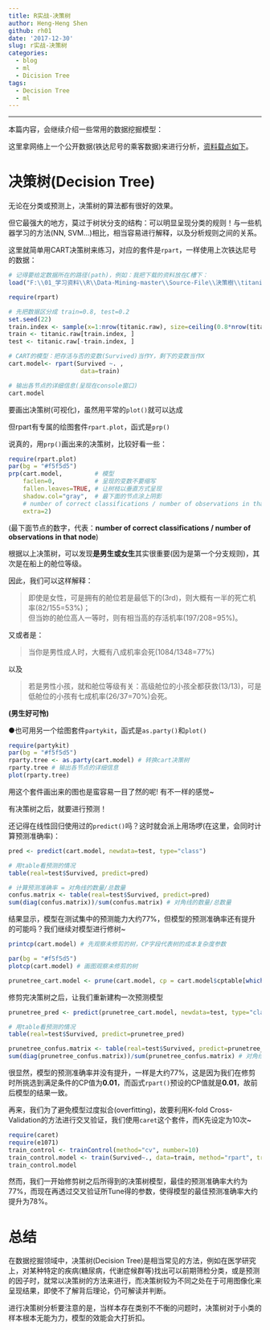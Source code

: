 ```yaml
---
title: R实战-决策树
author: Heng-Heng Shen
github: rh01
date: '2017-12-30'
slug: r实战-决策树
categories:
  - blog
  - ml
  - Dicision Tree
tags:
  - Decision Tree
  - ml
---
```


------
  
本篇内容，会继续介绍一些常用的数据挖掘模型：   


这里拿网络上一个公开数据(铁达尼号的乘客数据)来进行分析，<a href="http://www.rdatamining.com/data/titanic.raw.rdata?attredirects=0&d=1" target="_blank">资料载点如下</a>。   


   
# 决策树(Decision Tree)  

无论在分类或预测上，决策树的算法都有很好的效果。   
   
但它最强大的地方，莫过于树状分支的结构：可以明显呈现分类的规则！与一些机器学习的方法(NN, SVM...)相比，相当容易进行解释，以及分析规则之间的关系。   

这里就简单用CART决策树来练习，对应的套件是`rpart`，一样使用上次铁达尼号的数据：

```r
# 记得要给定数据所在的路径(path)，例如：我把下载的资料放在C槽下：
load("F:\\01_学习资料\\R\\Data-Mining-master\\Source-File\\決策樹\\titanic.raw.rdata")  #汇入.rdata檔
```    

```r
require(rpart)

# 先把数据区分成 train=0.8, test=0.2 
set.seed(22)
train.index <- sample(x=1:nrow(titanic.raw), size=ceiling(0.8*nrow(titanic.raw) ))
train <- titanic.raw[train.index, ]
test <- titanic.raw[-train.index, ]

# CART的模型：把存活与否的变数(Survived)当作Y，剩下的变数当作X
cart.model<- rpart(Survived ~. , 
                    data=train)

# 输出各节点的详细信息(呈现在console窗口)
cart.model
```   

要画出决策树(可视化)，虽然用平常的`plot()`就可以达成   
   
但rpart有专属的绘图套件`rpart.plot`，函式是`prp()`   
   
说真的，用`prp()`画出来的决策树，比较好看一些：

```r
require(rpart.plot)	
par(bg = "#f5f5d5")
prp(cart.model,         # 模型
    faclen=0,           # 呈现的变数不要缩写
    fallen.leaves=TRUE, # 让树枝以垂直方式呈现
    shadow.col="gray",  # 最下面的节点涂上阴影
    # number of correct classifications / number of observations in that node
    extra=2)  
```   
   
(最下面节点的数字，代表：**number of correct classifications / number of observations in that node**)   
   
根据以上决策树，可以发现**是男生或女生**其实很重要(因为是第一个分支规则)，其次是在船上的舱位等级。   
   
因此，我们可以这样解释：   

> 即使是女性，可是拥有的舱位若是最低下的(3rd)，则大概有一半的死亡机率(82/155=53%)；   
但当妳的舱位高人一等时，则有相当高的存活机率(197/208=95%)。  


又或者是：   

> 当你是男性成人时，大概有八成机率会死(1084/1348=77%)  
  

以及

> 若是男性小孩，就和舱位等级有关：高级舱位的小孩全都获救(13/13)，可是低舱位的小孩有七成机率(26/37=70%)会死。  
 

**(男生好可怜)**   

●也可用另一个绘图套件`partykit`，函式是`as.party()`和`plot()`

```r
require(partykit)	
par(bg = "#f5f5d5")
rparty.tree <- as.party(cart.model) # 转换cart决策树
rparty.tree # 输出各节点的详细信息
plot(rparty.tree) 
``` 

用这个套件画出来的图也是蛮容易一目了然的呢!
有不一样的感觉~


   
有决策树之后，就要进行预测！   
   
还记得在线性回归使用过的`predict()`吗？这时就会派上用场啰(在这里，会同时计算预测准确率)：    
   
```r
pred <- predict(cart.model, newdata=test, type="class")

# 用table看预测的情况
table(real=test$Survived, predict=pred)

# 计算预测准确率 = 对角线的数量/总数量
confus.matrix <- table(real=test$Survived, predict=pred)
sum(diag(confus.matrix))/sum(confus.matrix) # 对角线的数量/总数量
```



结果显示，模型在测试集中的预测能力大约77%，但模型的预测准确率还有提升的可能吗？我们继续对模型进行修树~
```r
printcp(cart.model) # 先观察未修剪的树，CP字段代表树的成本复杂度参数
``` 

```r
par(bg = "#f5f5d5")
plotcp(cart.model) # 画图观察未修剪的树
```   

```r
prunetree_cart.model <- prune(cart.model, cp = cart.model$cptable[which.min(cart.model$cptable[,"xerror"]),"CP"]) # 利用能使决策树具有最小误差的CP来修剪树
```

修剪完决策树之后，让我们重新建构一次预测模型
```r
prunetree_pred <- predict(prunetree_cart.model, newdata=test, type="class")

# 用table看预测的情况
table(real=test$Survived, predict=prunetree_pred)

prunetree_confus.matrix <- table(real=test$Survived, predict=prunetree_pred)
sum(diag(prunetree_confus.matrix))/sum(prunetree_confus.matrix) # 对角线的数量/总数量
```

很显然，模型的预测准确率并没有提升，一样是大约77%，这是因为我们在修剪时所挑选到满足条件的CP值为**0.01**，而函式`rpart()`预设的CP值就是**0.01**，故前后模型的结果一致。



再来，我们为了避免模型过度拟合(overfitting)，故要利用K-fold Cross-Validation的方法进行交叉验证，我们使用`caret`这个套件，而K先设定为10次~
```r
require(caret)
require(e1071)
train_control <- trainControl(method="cv", number=10)
train_control.model <- train(Survived~., data=train, method="rpart", trControl=train_control)
train_control.model
```

然而，我们一开始修剪树之后所得到的决策树模型，最佳的预测准确率大约为77%，而现在再透过交叉验证所Tune得的参数，使得模型的最佳预测准确率大约提升为78%。



# 总结    

在数据挖掘领域中，决策树(Decision Tree)是相当常见的方法，例如在医学研究上，对某种特定的疾病(糖尿病，代谢症候群等)找出可以前期筛检分类，或是预测的因子时，就常以决策树的方法来进行，而决策树较为不同之处在于可用图像化来呈现结果，即使不了解背后理论，仍可解读并判断。

进行决策树分析要注意的是，当样本存在类别不不衡的问题时，决策树对于小类的样本根本无能为力，模型的效能会大打折扣。

